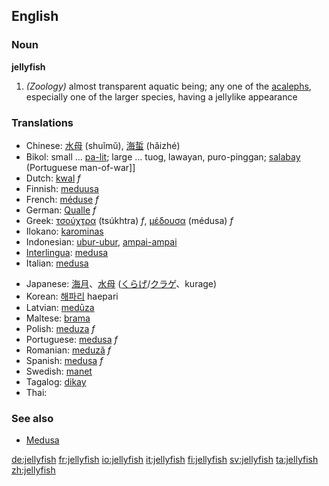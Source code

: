 ==English==
===Noun===
'''jellyfish'''

#''(Zoology)'' almost transparent aquatic being; any one of the [[acaleph]]s, especially one of the larger species, having a jellylike appearance

===Translations===
{{top}}
*Chinese: [[水母]] (shuǐmǔ), [[海蜇]] (hǎizhé)
*Bikol: small ... [[pa-lit]]; large ... tuog, lawayan, puro-pinggan; [[salabay]] (Portuguese man-of-war]]
*Dutch: [[kwal]] ''f''
*Finnish: [[meduusa]]
*French: [[méduse]] ''f''
*German: [[Qualle]] ''f''
*Greek: [[τσούχτρα]] (tsúkhtra) ''f'', [[μέδουσα]] (médusa) ''f''
*Ilokano: [[karominas]]
*Indonesian: [[ubur-ubur]], [[ampai-ampai]]
*[[Interlingua]]: [[medusa]]
*Italian: [[medusa]]
{{mid}}
*Japanese: [[海月]]、[[水母]] ([[くらげ]]/[[クラゲ]]、kurage)
*Korean: [[해파리]] haepari
*Latvian: [[medūza]]
*Maltese: [[brama]] {{f}}
*Polish: [[meduza]] ''f''
*Portuguese: [[medusa]] ''f''
*Romanian: [[meduză]] ''f''
*Spanish: [[medusa]] ''f''
*Swedish: [[manet]] {{c}}
*Tagalog: [[dikay]]
*Thai: {{THchar|[[แมงกะพรุน]]}}
{{bottom}}

===See also===
*[[Medusa]]

[[de:jellyfish]]
[[fr:jellyfish]]
[[io:jellyfish]]
[[it:jellyfish]]
[[fi:jellyfish]]
[[sv:jellyfish]]
[[ta:jellyfish]]
[[zh:jellyfish]]